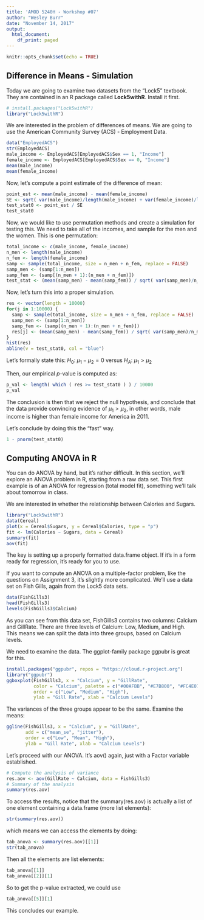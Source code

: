 ```yaml
---
title: 'AMOD 5240H - Workshop #07'
author: "Wesley Burr"
date: "November 14, 2017"
output:
  html_document:
    df_print: paged
---
```


```r
knitr::opts_chunk$set(echo = TRUE)
```

## Difference in Means - Simulation

Today we are going to examine two datasets from the "Lock5" textbook. They are contained in an R package called **Lock5withR**. Install it first.

```r
# install.packages("Lock5withR")
library("Lock5withR")
```

We are interested in the problem of differences of means. We are going to use the American Community Survey (ACS) - Employment Data. 

```r
data("EmployedACS")
str(EmployedACS)
male_income <- EmployedACS[EmployedACS$Sex == 1, "Income"]
female_income <- EmployedACS[EmployedACS$Sex == 0, "Income"]
mean(male_income)
mean(female_income)
```

Now, let's compute a point estimate of the difference of mean:
```r
point_est <- mean(male_income) - mean(female_income)
SE <- sqrt( var(male_income)/length(male_income) + var(female_income)/length(female_income) )
test_stat0 <- point_est / SE
test_stat0
```

Now, we would like to use permutation methods and create a simulation for testing this. We need to take all of the incomes, and sample for the men and the women. This is one permutation:

```r
total_income <- c(male_income, female_income)
n_men <- length(male_income)
n_fem <- length(female_income)
samp <- sample(total_income, size = n_men + n_fem, replace = FALSE)
samp_men <- (samp[1:n_men])
samp_fem <- (samp[(n_men + 1):(n_men + n_fem)])
test_stat <- (mean(samp_men) - mean(samp_fem)) / sqrt( var(samp_men)/n_men + var(samp_fem)/n_fem)
```

Now, let's turn this into a proper simulation. 
```r
res <- vector(length = 10000)
for(j in 1:10000) {
  samp <- sample(total_income, size = n_men + n_fem, replace = FALSE)
  samp_men <- (samp[1:n_men])
  samp_fem <- (samp[(n_men + 1):(n_men + n_fem)])
  res[j] <- (mean(samp_men) - mean(samp_fem)) / sqrt( var(samp_men)/n_men + var(samp_fem)/n_fem )
}                                                      
hist(res)
abline(v = test_stat0, col = "blue")
```

Let's formally state this:
$H_0:$ $\mu_1 - \mu_2 = 0$ versus $H_A$: $\mu_1 > \mu_2$

Then, our empirical *p*-value is computed as:
```r
p_val <- length( which ( res >= test_stat0 ) ) / 10000
p_val
```

The conclusion is then that we reject the null hypothesis, and conclude that the data provide convincing evidence of $\mu_1 > \mu_2$, in other words, male income is higher than female income for America in 2011.

Let's conclude by doing this the "fast" way. 
```r
1 - pnorm(test_stat0)
```

## Computing ANOVA in R

You can do ANOVA by hand, but it's rather difficult. In this section, we'll explore an ANOVA problem in R, starting from a raw data set. This first example is of an ANOVA for regression (total model fit), something we'll talk about tomorrow in class.

We are interested in whether the relationship between Calories and Sugars.
```r
library("Lock5withR")
data(Cereal)
plot(x = Cereal$Sugars, y = Cereal$Calories, type = "p")
fit <- lm(Calories ~ Sugars, data = Cereal)
summary(fit)
aov(fit)
```

The key is setting up a properly formatted data.frame object. If it's in a form ready for regression, it's ready for you to use.

If you want to compute an ANOVA on a multiple-factor problem, like the questions on Assignment 3, it's slightly more complicated. We'll use a data set on Fish Gills, again from the Lock5 data sets.

```r
data(FishGills3)
head(FishGills3)
levels(FishGills3$Calcium)
```

As you can see from this data set, FishGills3 contains two columns: Calcium and GillRate. There are three levels of Calcium: Low, Medium, and High. This means we can split the data into three groups, based on Calcium levels. 

We need to examine the data. The ggplot-family package ggpubr is great for this.

```r
install.packages("ggpubr", repos = "https://cloud.r-project.org")
library("ggpubr")
ggboxplot(FishGills3, x = "Calcium", y = "GillRate", 
          color = "Calcium", palette = c("#00AFBB", "#E7B800", "#FC4E07"),
          order = c("Low", "Medium", "High"),
          ylab = "Gill Rate", xlab = "Calcium Levels")
```

The variances of the three groups appear to be the same. Examine the means:

```r
ggline(FishGills3, x = "Calcium", y = "GillRate", 
       add = c("mean_se", "jitter"), 
       order = c("Low", "Mean", "High"),
       ylab = "Gill Rate", xlab = "Calcium Levels")
```

Let's proceed with our ANOVA. It's aov() again, just with a Factor variable established.

```r
# Compute the analysis of variance
res.aov <- aov(GillRate ~ Calcium, data = FishGills3)
# Summary of the analysis
summary(res.aov)
```

To access the results, notice that the summary(res.aov) is actually a list of one element containing a data.frame (more list elements):
```r
str(summary(res.aov))
```

which means we can access the elements by doing:

```r
tab_anova <- summary(res.aov)[[1]]
str(tab_anova)
```

Then all the elements are list elements:

```r
tab_anova[[1]]
tab_anova[[2]][1]
```

So to get the p-value extracted, we could use
```r
tab_anova[[5]][1]
```

This concludes our example.